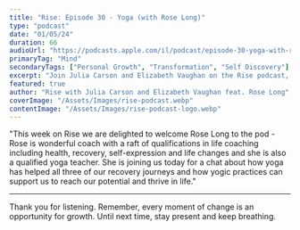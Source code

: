 ```yaml
---
title: "Rise: Episode 30 - Yoga (with Rose Long)"
type: "podcast"
date: "01/05/24"
duration: 66
audioUrl: "https://podcasts.apple.com/il/podcast/episode-30-yoga-with-rose-long/id1654177454?i=1000654109809"
primaryTag: "Mind"
secondaryTags: ["Personal Growth", "Transformation", "Self Discovery"]
excerpt: "Join Julia Carson and Elizabeth Vaughan on the Rise podcast, talking with Rose Long, life coach and yoga teacher, discussing ow yoga supports recovery journeys and unlocks personal potential."
featured: true
author: "Rise with Julia Carson and Elizabeth Vaughan feat. Rose Long"
coverImage: "/Assets/Images/rise-podcast.webp"
contentImage: "/Assets/Images/rise-podcast-logo.webp"
---
```


"This week on Rise we are delighted to welcome Rose Long to the pod - Rose is wonderful coach with a raft of qualifications in life coaching including health, recovery, self-expression and life changes and she is also a qualified yoga teacher. She is joining us today for a chat about how yoga has helped all three of our recovery journeys and how yogic practices can support us to reach our potential and thrive in life."

---

Thank you for listening. Remember, every moment of change is an opportunity for growth. Until next time, stay present and keep breathing.
